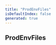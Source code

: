 ```yaml
---
title: "ProdEnvFiles"
isDefaultIndex: false
generated: true
---
```



<!-- This file was generated from the CommandKit source. Do not modify. Instead, re-run the "docgen" script -->


## ProdEnvFiles

<GenerationInfo sourceFile="packages/commandkit/src/cli/env.ts" sourceLine="25" packageName="commandkit" />



